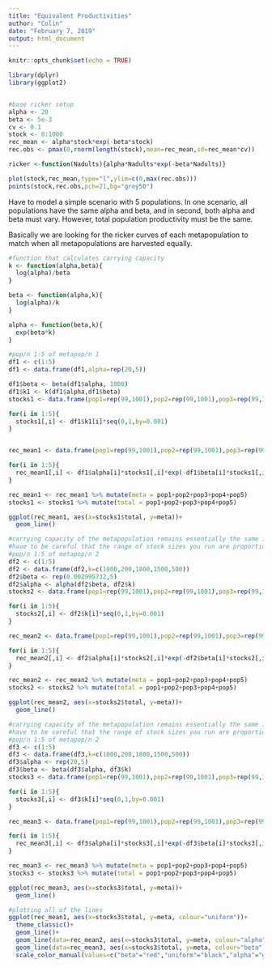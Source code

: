 ```yaml
---
title: "Equivalent Productivities"
author: "Colin"
date: "February 7, 2019"
output: html_document
---
```


```r
knitr::opts_chunk$set(echo = TRUE)

library(dplyr)
library(ggplot2)


#base ricker setup
alpha <- 20
beta <- 5e-3
cv <- 0.1
stock <- 0:1000
rec_mean <- alpha*stock*exp(-beta*stock)
rec.obs <- pmax(0,rnorm(length(stock),mean=rec_mean,sd=rec_mean*cv))

ricker <-function(Nadults){alpha*Nadults*exp(-beta*Nadults)}

plot(stock,rec_mean,type="l",ylim=c(0,max(rec.obs)))
points(stock,rec.obs,pch=21,bg="grey50")


```

Have to model a simple scenario with 5 populations. In one scenario, all populations have the same alpha and beta, and in second, both alpha and beta must vary. However, total population productivity must be the same.

Basically we are looking for the ricker curves of each metapopulation to match when all metapopulations are harvested equally.

```r
#function that calculates carrying capacity
k <- function(alpha,beta){
  log(alpha)/beta
}

beta <- function(alpha,k){
  log(alpha)/k
}

alpha <- function(beta,k){
  exp(beta*k)
}

#pop/n 1:5 of metapop/n 1
df1 <- c(1:5)
df1 <- data.frame(df1,alpha=rep(20,5))

df1$beta <- beta(df1$alpha, 1000)
df1$k1 <- k(df1$alpha,df1$beta)
stocks1 <- data.frame(pop1=rep(99,1001),pop2=rep(99,1001),pop3=rep(99,1001),pop4=rep(99,1001),pop5=rep(99,1001))

for(i in 1:5){
  stocks1[,i] <- df1$k1[i]*seq(0,1,by=0.001)
}


rec_mean1 <- data.frame(pop1=rep(99,1001),pop2=rep(99,1001),pop3=rep(99,1001),pop4=rep(99,1001),pop5=rep(99,1001))

for(i in 1:5){
  rec_mean1[,i] <- df1$alpha[i]*stocks1[,i]*exp(-df1$beta[i]*stocks1[,i])
}

rec_mean1 <- rec_mean1 %>% mutate(meta = pop1+pop2+pop3+pop4+pop5)
stocks1 <- stocks1 %>% mutate(total = pop1+pop2+pop3+pop4+pop5)

ggplot(rec_mean1, aes(x=stocks1$total, y=meta))+
  geom_line()
```


```r
#carrying capacity of the metapopulation remains essentially the same if you use rnorm to sample alphas while keeping the mean alpha the same as the homogenous metapopulation
#have to be careful that the range of stock sizes you run are proportional to the carrying capacity of the sub population
#pop/n 1:5 of metapop/n 2
df2 <- c(1:5)
df2 <- data.frame(df2,k=c(1000,200,1800,1500,500))
df2$beta <- rep(0.002995732,5)
df2$alpha <- alpha(df2$beta, df2$k)
stocks2 <- data.frame(pop1=rep(99,1001),pop2=rep(99,1001),pop3=rep(99,1001),pop4=rep(99,1001),pop5=rep(99,1001))

for(i in 1:5){
  stocks2[,i] <- df2$k[i]*seq(0,1,by=0.001)
}

rec_mean2 <- data.frame(pop1=rep(99,1001),pop2=rep(99,1001),pop3=rep(99,1001),pop4=rep(99,1001),pop5=rep(99,1001))

for(i in 1:5){
  rec_mean2[,i] <- df2$alpha[i]*stocks2[,i]*exp(-df2$beta[i]*stocks2[,i])
}

rec_mean2 <- rec_mean2 %>% mutate(meta = pop1+pop2+pop3+pop4+pop5)
stocks2 <- stocks2 %>% mutate(total = pop1+pop2+pop3+pop4+pop5)

ggplot(rec_mean2, aes(x=stocks2$total, y=meta))+
  geom_line()

```


```r
#carrying capacity of the metapopulation remains essentially the same if you use rnorm to sample alphas while keeping the mean alpha the same as the homogenous metapopulation
#have to be careful that the range of stock sizes you run are proportional to the carrying capacity of the sub population
#pop/n 1:5 of metapop/n 2
df3 <- c(1:5)
df3 <- data.frame(df3,k=c(1000,200,1800,1500,500))
df3$alpha <- rep(20,5)
df3$beta <- beta(df3$alpha, df3$k)
stocks3 <- data.frame(pop1=rep(99,1001),pop2=rep(99,1001),pop3=rep(99,1001),pop4=rep(99,1001),pop5=rep(99,1001))

for(i in 1:5){
  stocks3[,i] <- df3$k[i]*seq(0,1,by=0.001)
}

rec_mean3 <- data.frame(pop1=rep(99,1001),pop2=rep(99,1001),pop3=rep(99,1001),pop4=rep(99,1001),pop5=rep(99,1001))

for(i in 1:5){
  rec_mean3[,i] <- df3$alpha[i]*stocks3[,i]*exp(-df3$beta[i]*stocks3[,i])
}

rec_mean3 <- rec_mean3 %>% mutate(meta = pop1+pop2+pop3+pop4+pop5)
stocks3 <- stocks3 %>% mutate(total = pop1+pop2+pop3+pop4+pop5)

ggplot(rec_mean3, aes(x=stocks3$total, y=meta))+
  geom_line()

#plotting all of the lines
ggplot(rec_mean1, aes(x=stocks3$total, y=meta, colour="uniform"))+
  theme_classic()+
  geom_line()+
  geom_line(data=rec_mean2, aes(x=stocks3$total, y=meta, colour="alpha"), alpha=0.3, size=3)+
  geom_line(data=rec_mean3, aes(x=stocks3$total, y=meta, colour="beta"), alpha=0.3, size=5)+
  scale_color_manual(values=c("beta"="red","uniform"="black","alpha"="green"))
  




```







